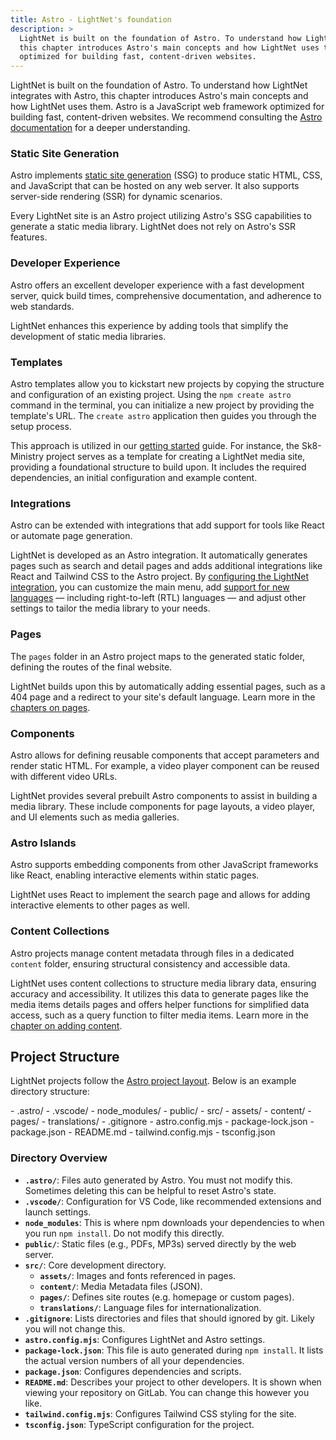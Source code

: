 ```yaml
---
title: Astro - LightNet's foundation
description: >
  LightNet is built on the foundation of Astro. To understand how LightNet integrates with Astro,
  this chapter introduces Astro's main concepts and how LightNet uses them. Astro is a JavaScript web framework
  optimized for building fast, content-driven websites.
---
```




LightNet is built on the foundation of Astro. To understand how LightNet integrates with Astro, 
this chapter introduces Astro's main concepts and how LightNet uses them. Astro is a JavaScript web framework optimized for 
building fast, content-driven websites. We recommend consulting the [Astro documentation](https://docs.astro.build/) for a 
deeper understanding.

### Static Site Generation

Astro implements [static site generation](/concepts/architecture/) (SSG) to produce static 
HTML, CSS, and JavaScript that can be hosted on any web server. It also supports 
server-side rendering (SSR) for dynamic scenarios.

Every LightNet site is an Astro project utilizing Astro's SSG capabilities to generate a static media library. 
LightNet does not rely on Astro's SSR features.

### Developer Experience

Astro offers an excellent developer experience with a fast development server, quick build times, 
comprehensive documentation, and adherence to web standards.

LightNet enhances this experience by adding tools that simplify the development of static media libraries.


### Templates

Astro templates allow you to kickstart new projects by copying the structure and configuration of an existing project. 
Using the `npm create astro` command in the terminal, you can initialize a new project by providing the template's URL. 
The `create astro` application then guides you through the setup process.

This approach is utilized in our [getting started](/start-here/getting-started/) guide. 
For instance, the Sk8-Ministry project serves as a template for creating a LightNet media site, 
providing a foundational structure to build upon. It includes the required dependencies, an initial configuration and 
example content.


### Integrations

Astro can be extended with integrations that add support for tools like React or automate page generation.

LightNet is developed as an Astro integration. It automatically generates pages such as search and detail pages and adds 
additional integrations like React and Tailwind CSS to the Astro project. 
By [configuring the LightNet integration](/build/configuration/initialize-configuration), you can customize the main menu, 
add [support for new languages](/build/i18n/fundamentals) — including right-to-left (RTL) languages — and adjust other 
settings to tailor the media library to your needs.



### Pages

The `pages` folder in an Astro project maps to the generated static folder, defining the routes of the final website.

LightNet builds upon this by automatically adding essential pages, such as a 404 page and 
a redirect to your site's default language. Learn more in the 
[chapters on pages](/build/pages/fundamentals).

### Components

Astro allows for defining reusable components that accept parameters and render static HTML. 
For example, a video player component can be reused with different video URLs.

LightNet provides several prebuilt Astro components to assist in building a media library. 
These include components for page layouts, a video player, and UI elements such as media galleries. 


### Astro Islands

Astro supports embedding components from other JavaScript frameworks like React, enabling interactive elements within static pages.

LightNet uses React to implement the search page and allows for adding interactive elements to other pages as well.

### Content Collections

Astro projects manage content metadata through files in a dedicated `content` folder, ensuring structural consistency and accessible data.

LightNet uses content collections to structure media library data, ensuring accuracy and accessibility. 
It utilizes this data to generate pages like the media items details pages and offers helper functions for simplified data access, 
such as a query function to filter media items. Learn more in the [chapter on adding content](/content/fundamentals).


## Project Structure

LightNet projects follow the [Astro project layout](https://docs.astro.build/en/basics/project-structure/). Below is an example directory structure:

<FileTree>
- .astro/
- .vscode/
- node_modules/
- public/
- src/
  - assets/
  - content/
  - pages/
  - translations/
- .gitignore
- astro.config.mjs
- package-lock.json
- package.json
- README.md
- tailwind.config.mjs
- tsconfig.json
</FileTree>

### Directory Overview

- **`.astro/`**: Files auto generated by Astro. You must not modify this. Sometimes deleting this can be helpful to reset Astro's state.
- **`.vscode/`**: Configuration for VS Code, like recommended extensions and launch settings.
- **`node_modules`**: This is where npm downloads your dependencies to when you run `npm install`. Do not modify this directly.
- **`public/`**: Static files (e.g., PDFs, MP3s) served directly by the web server.
- **`src/`**: Core development directory.
  - **`assets/`**: Images and fonts referenced in pages.
  - **`content/`**: Media Metadata files (JSON).
  - **`pages/`**: Defines site routes (e.g. homepage or custom pages).
  - **`translations/`**: Language files for internationalization.
- **`.gitignore`**: Lists directories and files that should ignored by git. Likely you will not change this.
- **`astro.config.mjs`**: Configures LightNet and Astro settings.
- **`package-lock.json`**: This file is auto generated during `npm install`. It lists the actual version numbers of all your dependencies.
- **`package.json`**: Configures dependencies and scripts.
- **`README.md`**: Describes your project to other developers. It is shown when viewing your repository on GitLab. You can change this however you like.
- **`tailwind.config.mjs`**: Configures Tailwind CSS styling for the site.
- **`tsconfig.json`**: TypeScript configuration for the project.